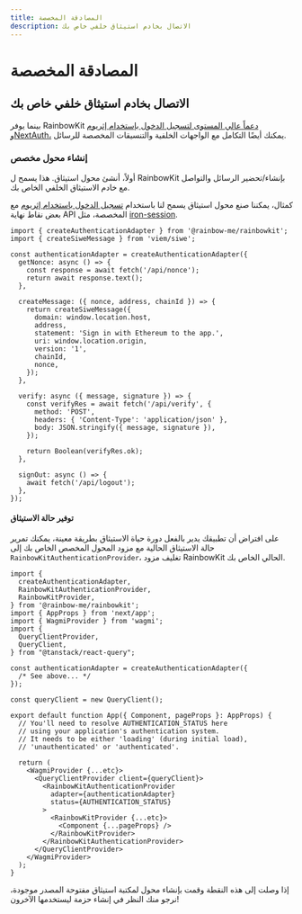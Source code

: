 ```yaml
---
title: المصادقة المخصصة
description: الاتصال بخادم استيثاق خلفي خاص بك
---
```


# المصادقة المخصصة

## الاتصال بخادم استيثاق خلفي خاص بك

بينما يوفر RainbowKit [دعماً عالي المستوى لتسجيل الدخول بإستخدام إثريوم وNextAuth،](/docs/authentication#set-up-sign-in-with-ethereum-and-nextauth) يمكنك أيضًا التكامل مع الواجهات الخلفية والتنسيقات المخصصة للرسائل.

### إنشاء محول مخصص

أولاً، أنشئ محول استيثاق. هذا يسمح ل RainbowKit بإنشاء/تحضير الرسائل والتواصل مع خادم الاستيثاق الخلفي الخاص بك.

كمثال، يمكننا صنع محول استيثاق يسمح لنا باستخدام [تسجيل الدخول باستخدام إثريوم](https://login.xyz) مع بعض نقاط نهاية API المخصصة، مثل [iron-session](https://github.com/rainbow-me/rainbowkit/tree/main/examples/with-next-siwe-iron-session).

```tsx
import { createAuthenticationAdapter } from '@rainbow-me/rainbowkit';
import { createSiweMessage } from 'viem/siwe';

const authenticationAdapter = createAuthenticationAdapter({
  getNonce: async () => {
    const response = await fetch('/api/nonce');
    return await response.text();
  },

  createMessage: ({ nonce, address, chainId }) => {
    return createSiweMessage({
      domain: window.location.host,
      address,
      statement: 'Sign in with Ethereum to the app.',
      uri: window.location.origin,
      version: '1',
      chainId,
      nonce,
    });
  },

  verify: async ({ message, signature }) => {
    const verifyRes = await fetch('/api/verify', {
      method: 'POST',
      headers: { 'Content-Type': 'application/json' },
      body: JSON.stringify({ message, signature }),
    });

    return Boolean(verifyRes.ok);
  },

  signOut: async () => {
    await fetch('/api/logout');
  },
});
```

#### توفير حالة الاستيثاق

على افتراض أن تطبيقك يدير بالفعل دورة حياة الاستيثاق بطريقة معينة، يمكنك تمرير حالة الاستيثاق الحالية مع مزود المحول المخصص الخاص بك إلى `RainbowKitAuthenticationProvider`، تغليف مزود RainbowKit الحالي الخاص بك.

```tsx
import {
  createAuthenticationAdapter,
  RainbowKitAuthenticationProvider,
  RainbowKitProvider,
} from '@rainbow-me/rainbowkit';
import { AppProps } from 'next/app';
import { WagmiProvider } from 'wagmi';
import {
  QueryClientProvider,
  QueryClient,
} from "@tanstack/react-query";

const authenticationAdapter = createAuthenticationAdapter({
  /* See above... */
});

const queryClient = new QueryClient();

export default function App({ Component, pageProps }: AppProps) {
  // You'll need to resolve AUTHENTICATION_STATUS here
  // using your application's authentication system.
  // It needs to be either 'loading' (during initial load),
  // 'unauthenticated' or 'authenticated'.

  return (
    <WagmiProvider {...etc}>
      <QueryClientProvider client={queryClient}>
        <RainbowKitAuthenticationProvider
          adapter={authenticationAdapter}
          status={AUTHENTICATION_STATUS}
        >
          <RainbowKitProvider {...etc}>
            <Component {...pageProps} />
          </RainbowKitProvider>
        </RainbowKitAuthenticationProvider>
      </QueryClientProvider>
    </WagmiProvider>
  );
}
```

إذا وصلت إلى هذه النقطة وقمت بإنشاء محول لمكتبة استيثاق مفتوحة المصدر موجودة، نرجو منك النظر في إنشاء حزمة ليستخدمها الآخرون!
